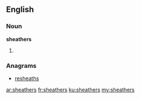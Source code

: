 ==English==

===Noun===
'''sheathers'''

# {{plural of|sheather}}

===Anagrams===
* [[resheaths#English|resheaths]]

[[ar:sheathers]]
[[fr:sheathers]]
[[ku:sheathers]]
[[my:sheathers]]